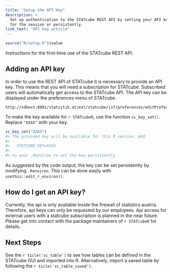 ```yaml
---
title: "Setup the API Key"
description: >
  Set up authentication to the STATcube REST API by setting your API key
  for the session or persistently.
link_text: "API key article"
---
```


```r
source("R/setup.R")$value
```


Instructions for the first-time use of the STATcube REST API.

## Adding an API key

In order to use the REST API of STATcube it is necessary to provide an API key.
This means that you will need a subscription for STATcube.
Subscribed users will automatically get access to the STATcube API.
The API key can be displayed under the preferences menu of STATcube

```
http://sdbext:8081/statistik.at/ext/statcube/jsf/preferences/editPreferences.xhtml
```

To make the key available for `r STATcubeR`, use the function
`sc_key_set()`. Replace `"XXXX"` with your key.

```r
sc_key_set("XXXX")
#> The provided key will be available for this R session. Add
#>
#>   STATCUBE_KEY=XXXX
#>
#> to your .Renviron to set the key persistently
```

As suggested by the code output, the key can be set persistently by modifying
`.Renviron`. This can be done easily with `usethis::edit_r_environ()`.

## How do I get an API key?

Currently, the api is only available inside the firewall of statistics austria.
Therefore, api keys can only be requested by our employees. Api access for
external users with a statcube subscription is planned in the near future.
Please get into contact with the package maintainers of `r STATcubeR` for details.

## Next Steps

See the `r ticle('sc_table')` to see how tables can be defined in the STATcube GUI and imported into R.
Alternatively, import a saved table by following the `r ticle('sc_table_saved')`.
